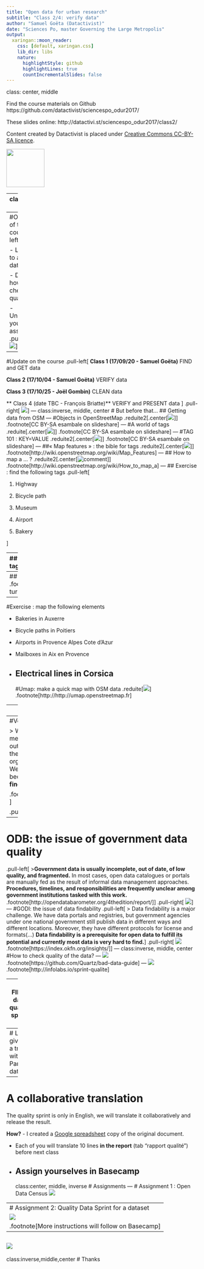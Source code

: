```yaml
---
title: "Open data for urban research"
subtitle: "Class 2/4: verify data"
author: "Samuel Goëta (Datactivist)"
date: "Sciences Po, master Governing the Large Metropolis"
output:
  xaringan::moon_reader:
    css: [default, xaringan.css]
    lib_dir: libs
    nature:
      highlightStyle: github
      highlightLines: true
      countIncrementalSlides: false
---
```

class: center, middle

Find the course materials on Github https://github.com/datactivist/sciencespo_odur2017/

These slides online: http://datactivi.st/sciencespo_odur2017/class2/

Content created by Datactivist is placed under [Creative Commons CC-BY-SA licence](https://creativecommons.org/licenses/by-sa/3.0/deed.fr). 

<img src="./img/Logo_DATACTIVIST_TW.png" height="100px" />

---
class:center, middle

#Teach what you learn!
Origins of open data

Freedom of Information: differences with open data

Principles of open data

Ways of getting data 

---
#Objectives of this course
.pull-left[

- Learn how to assess a dataset

- Discover how to check data quality

- Understand your assignment
]
.pull-right[
![](img/qui.jpg)
]
---
#Update on the course
.pull-left[
**Class 1 (17/09/20 - Samuel Goëta)** FIND and GET data

**Class 2 (17/10/04 - Samuel Goëta)** VERIFY data

**Class 3 (17/10/25 - Joël Gombin)** CLEAN data

** Class 4 (date TBC - François Briatte)** VERIFY and PRESENT data
]
.pull-right[
![](img/oc.png)
]
---
class:inverse, middle, center
# But before that…
## Getting data from OSM
---
#Objects in OpenStreetMap
.reduite2[.center[![](img/nodes.png)]]
.footnote[CC BY-SA esambale on slideshare]
---
#A world of tags
.reduite[.center[![](img/tags.png)]]
.footnote[CC BY-SA esambale on slideshare]
---
#TAG 101 : KEY=VALUE
.reduite2[.center[![](img/keyvalue.png)]]
.footnote[CC BY-SA esambale on slideshare]
---
##« Map features » : the bible for tags
.reduite2[.center[[![](img/mapfeatures.png)](http://wiki.openstreetmap.org/wiki/Map_Features)]]
.footnote[http://wiki.openstreetmap.org/wiki/Map_Features]
---
## How to map a ... ? 
.reduite2[.center[![comment](img/howto.png)]]
.footnote[http://wiki.openstreetmap.org/wiki/How_to_map_a]
---
## Exercise : find the following tags
.pull-left[

1. Highway 

2. Bicycle path

3. Museum

4. Airport

5. Bakery

]

---
## Solution : trouver les tags suivants
.pull-left[

1. Highway 

2. Bicycle path

3. Museum

4. Airport

5. Bakery
]
.pull-right[
1. Highway=motorway 

2. highway=cycleway or cycleway=*

3. Tourism=museum

4. Aeroway=aerodrome

5. Shop=bakery]
---
##👋Overpass
.reduite[![](img/overpass.png)]
.footnote[http://overpass-turbo.eu]
---
#Exercise : map the following elements


* Bakeries in Auxerre

* Bicycle paths in Poitiers

* Airports in Provence Alpes Cote d'Azur

* Mailboxes in Aix en Provence

* Electrical lines in Corsica
---
#Umap: make a quick map with OSM data
.reduite[![](img/umap.png)]
.footnote[http://http://umap.openstreetmap.fr]

---
class:inverse, middle, center
# Verify data
---
#Verify
.pull-left[

> We got our hands in the data, but that doesn’t mean it’s the data we need. We have to check out if details are valid, such as the meta-data, the methodology of collection, if we know who organised the dataset and it’s a credible source. We’ve heard a joke once, but it’s only funny because it’s true: **all data is bad, we just need to find out how bad it is**!

.footnote[https://schoolofdata.org/methodology/]
]

.pull-right[
![](img/verify.png)
]
---
# ODB: the issue of government data quality 
.pull-left[
>**Government data is usually incomplete, out of date, of low quality, and fragmented.** In most cases, open data catalogues or portals are manually fed as the result of informal data management approaches. **Procedures, timelines, and responsibilities are frequently unclear among government institutions tasked with this work.**
.footnote[http://opendatabarometer.org/4thedition/report/]
]
.pull-right[
![](img/quality.png)
]
---
#GODI: the issue of data findability
.pull-left[
> Data findability is a major challenge. We have data portals and registries, but government agencies under one national government still publish data in different ways and different locations. Moreover, they have different protocols for license and formats(…)
**Data findability is a prerequisite for open data to fulfill its potential and currently most data is very hard to find.**
]
.pull-right[
![](https://index.okfn.org/images/Datagapsclean.jpg)
.footnote[https://index.okfn.org/insights/]
]
---
class:inverse, middle, center
#How to check quality of the data?
---
![](img/quartz.png)
.footnote[https://github.com/Quartz/bad-data-guide]
---
![](img/fing.png)
.footnote[http://infolabs.io/sprint-qualite]

---
# FING: data quality sprint 🏃

**Why ?**
Non-quality of data has a high cost. It is notorious that 80% of a data scientist workload consists of data wrangling. Lots of high potential datasets are merely unusable. 

**For whom?**
All the actors in the data pipeline:
- collectors: have an overview of issues and launch initiatives to improve quality
- producers: gain feedback on data quality, improve data before publication
- project owners: anticipate issues reusers will encounter
- reusers: check the quality before starting a data project

**How?**
A "stress-test for data with a checklist and a template for reporting issues. 
---
# Let's give it a try with Paris data
![](img/sprint.png)

--- 
# A collaborative translation

The quality sprint is only in English, we will translate it collaboratively and release the result. 

**How?** 
- I created a [Google spreadsheet](https://docs.google.com/spreadsheets/d/1sWX8tYmE_4JnLTiNAaxsvNFbR4WO0XZXJ37RQW3cjeQ/edit#gid=678479114) copy of the original document.

- Each of you will translate 10 lines **in the report** (tab "rapport qualité") before next class

- Assign yourselves in Basecamp 
---
class:center, middle, inverse
# Assignments
---
# Assignment 1 : Open Data Census 
[![](img/census.png)](https://docs.google.com/document/d/1ofL8KwyEyDy5zNokQpn850ppGAx0NBVD816ltPhUTiU/edit#heading=h.nwgkww13ato7)

---
# Assignment 2: Quality Data Sprint for a dataset
![](img/sprint.png)
.footnote[More instructions will follow on Basecamp]
---

![](http://www.agile-ux.com/wp-content/uploads/2010/11/roti-grosjean-agileux.png)
---
class:inverse,middle,center
# Thanks
